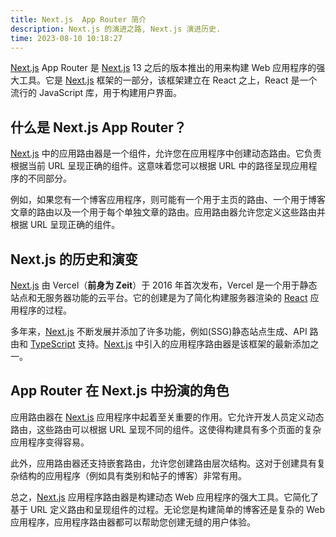 ```yaml
---
title: Next.js  App Router 简介
description: Next.js 的演进之路, Next.js 演进历史.
time: 2023-08-10 10:18:27
---
```


[Next.js](https://nextjs.org/docs) App Router 是 [Next.js](https://nextjs.org/docs) 13 之后的版本推出的用来构建 Web 应用程序的强大工具。它是 [Next.js](https://nextjs.org/docs) 框架的一部分，该框架建立在 React 之上，React 是一个流行的 JavaScript 库，用于构建用户界面。

## 什么是 Next.js App Router？

[Next.js](https://nextjs.org/docs) 中的应用路由器是一个组件，允许您在应用程序中创建动态路由。它负责根据当前 URL 呈现正确的组件。这意味着您可以根据 URL 中的路径呈现应用程序的不同部分。

例如，如果您有一个博客应用程序，则可能有一个用于主页的路由、一个用于博客文章的路由以及一个用于每个单独文章的路由。应用路由器允许您定义这些路由并根据 URL 呈现正确的组件。

## Next.js 的历史和演变

[Next.js](https://nextjs.org/docs) 由 Vercel（**前身为 Zeit**）于 2016 年首次发布，Vercel 是一个用于静态站点和无服务器功能的云平台。它的创建是为了简化构建服务器渲染的 [React](https://react.dev/) 应用程序的过程。

多年来，[Next.js](https://nextjs.org/docs) 不断发展并添加了许多功能，例如(SSG)静态站点生成、API 路由和 [TypeScript](https://www.typescriptlang.org/) 支持。[Next.js](https://nextjs.org/docs) 中引入的应用程序路由器是该框架的最新添加之一。

## App Router 在 Next.js 中扮演的角色

应用路由器在 [Next.js](https://nextjs.org/docs) 应用程序中起着至关重要的作用。它允许开发人员定义动态路由，这些路由可以根据 URL 呈现不同的组件。这使得构建具有多个页面的复杂应用程序变得容易。

此外，应用路由器还支持嵌套路由，允许您创建路由层次结构。这对于创建具有复杂结构的应用程序（例如具有类别和帖子的博客）非常有用。

总之，[Next.js](https://nextjs.org/docs) 应用程序路由器是构建动态 Web 应用程序的强大工具。它简化了基于 URL 定义路由和呈现组件的过程。无论您是构建简单的博客还是复杂的 Web 应用程序，应用程序路由器都可以帮助您创建无缝的用户体验。
